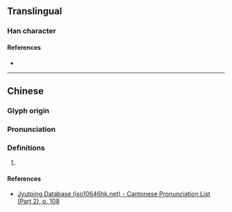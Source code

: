 {{character info/new}}
==Translingual==

===Han character===
{{Han char|rn=61|rad=心|as=08|sn=12|four=00337|canj=JRRP|ids=⿱官心}}

====References====
* {{Han ref|kx=0389.090|dkj=10734|dj=0722.140|hdz=42312.050|uh=60B9|ud=24761|bh=D8F9|bd=55545}}

----

==Chinese==
{{zh-forms}}

===Glyph origin===
{{Han etym}}

===Pronunciation===
{{zh-pron
|m=guàn
|c=gun3
|mc=y
|oc=y
|cat=
}}

===Definitions===
{{zh-hanzi}}

# {{rfdef|zh}}

====References====
* [http://www.iso10646hk.net/jp/document/download.jsp Jyutping Database (iso10646hk.net) - Cantonese Pronunciation List (Part 2), p. 108]